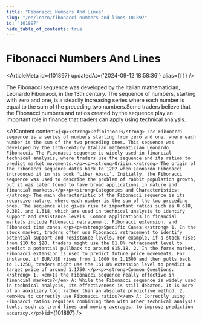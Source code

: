 ```yaml
---
title: "Fibonacci Numbers And Lines"
slug: "/en/learn/fibonacci-numbers-and-lines-101897"
id: "101897"
hide_table_of_contents: true
---
```



# Fibonacci Numbers And Lines

<ArticleMeta id={101897} updatedAt={'2024-09-12 18:58:36'} alias={`[]`} />
<div className='border-solid border-b border-t-0 my-4 border-[var(--ifm-color-gray-300)]' />

The Fibonacci sequence was developed by the Italian mathematician, Leonardo Fibonacci, in the 13th century. The sequence of numbers, starting with zero and one, is a steadily increasing series where each number is equal to the sum of the preceding two numbers.Some traders believe that the Fibonacci numbers and ratios created by the sequence play an important role in finance that traders can apply using technical analysis.

<AIContent content={`<p><strong>Definition:</strong> The Fibonacci sequence is a series of numbers starting from zero and one, where each number is the sum of the two preceding ones. This sequence was developed by the 13th-century Italian mathematician Leonardo Fibonacci. The Fibonacci sequence is widely used in financial technical analysis, where traders use the sequence and its ratios to predict market movements.</p><p><strong>Origin:</strong> The origin of the Fibonacci sequence dates back to 1202 when Leonardo Fibonacci introduced it in his book 'Liber Abaci'. Initially, the Fibonacci sequence was used to describe the problem of rabbit population growth, but it was later found to have broad applications in nature and financial markets.</p><p><strong>Categories and Characteristics:</strong> The main characteristic of the Fibonacci sequence is its recursive nature, where each number is the sum of the two preceding ones. The sequence also gives rise to important ratios such as 0.618, 0.382, and 1.618, which are used in technical analysis to identify support and resistance levels. Common applications in financial markets include Fibonacci retracement, Fibonacci extension, and Fibonacci time zones.</p><p><strong>Specific Cases:</strong> 1. In the stock market, traders often use Fibonacci retracement to identify potential support and resistance levels. For example, if a stock rises from $10 to $20, traders might use the 61.8% retracement level to predict a potential pullback to around $15.18. 2. In the forex market, Fibonacci extension is used to predict future price movements. For instance, if EUR/USD rises from 1.1000 to 1.1500 and then pulls back to 1.1250, traders might use the 161.8% extension level to predict a target price of around 1.1750.</p><p><strong>Common Questions:</strong> 1. <em>Is the Fibonacci sequence really effective in financial markets?</em> A: While the Fibonacci sequence is widely used in technical analysis, its effectiveness is still debated. It is more of an auxiliary tool rather than an absolute predictive method. 2. <em>How to correctly use Fibonacci ratios?</em> A: Correctly using Fibonacci ratios requires combining them with other technical analysis tools, such as trend lines and moving averages, to improve prediction accuracy.</p>`} id={101897} />
